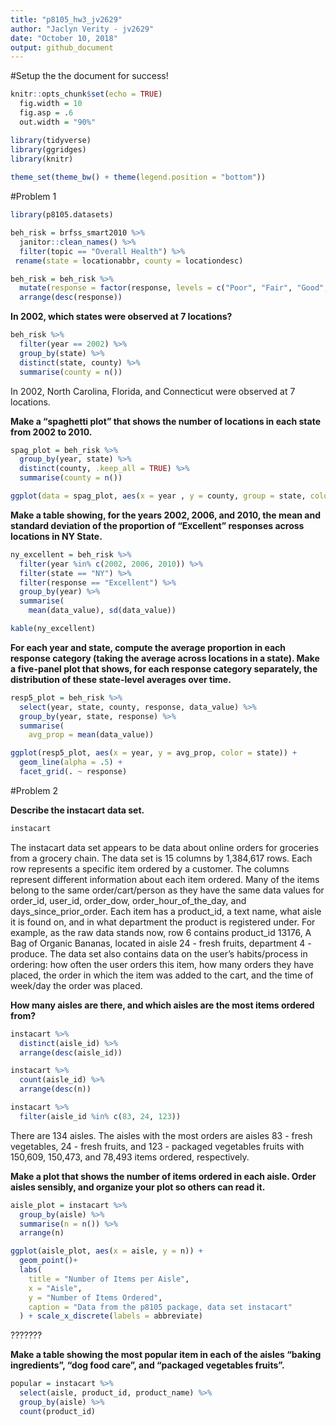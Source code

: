 ```yaml
---
title: "p8105_hw3_jv2629"
author: "Jaclyn Verity - jv2629"
date: "October 10, 2018"
output: github_document
---
```


#Setup the the document for success!
```r
knitr::opts_chunk$set(echo = TRUE)
  fig.width = 10
  fig.asp = .6
  out.width = "90%"

library(tidyverse)
library(ggridges)
library(knitr)
  
theme_set(theme_bw() + theme(legend.position = "bottom"))
```

#Problem 1
```r
library(p8105.datasets)

beh_risk = brfss_smart2010 %>% 
  janitor::clean_names() %>% 
  filter(topic == "Overall Health") %>% 
 rename(state = locationabbr, county = locationdesc)

beh_risk = beh_risk %>% 
  mutate(response = factor(response, levels = c("Poor", "Fair", "Good", "Very good", "Excellent"))) %>% 
  arrange(desc(response))
```

**In 2002, which states were observed at 7 locations?**
```r
beh_risk %>% 
  filter(year == 2002) %>%
  group_by(state) %>% 
  distinct(state, county) %>%  
  summarise(county = n())
```

In 2002, North Carolina, Florida, and Connecticut were observed at 7 locations. 


**Make a “spaghetti plot” that shows the number of locations in each state from 2002 to 2010.**
```r
spag_plot = beh_risk %>% 
  group_by(year, state) %>% 
  distinct(county, .keep_all = TRUE) %>%  
  summarise(county = n()) 

ggplot(data = spag_plot, aes(x = year , y = county, group = state, color = state)) + geom_line()

```


**Make a table showing, for the years 2002, 2006, and 2010, the mean and standard deviation of the proportion of “Excellent” responses across locations in NY State.**
```r
ny_excellent = beh_risk %>% 
  filter(year %in% c(2002, 2006, 2010)) %>%
  filter(state == "NY") %>% 
  filter(response == "Excellent") %>% 
  group_by(year) %>% 
  summarise(
    mean(data_value), sd(data_value))

kable(ny_excellent)
```

**For each year and state, compute the average proportion in each response category (taking the average across locations in a state). Make a five-panel plot that shows, for each response category separately, the distribution of these state-level averages over time.**
```r
resp5_plot = beh_risk %>% 
  select(year, state, county, response, data_value) %>% 
  group_by(year, state, response) %>% 
  summarise(
    avg_prop = mean(data_value)) 

ggplot(resp5_plot, aes(x = year, y = avg_prop, color = state)) + 
  geom_line(alpha = .5) +
  facet_grid(. ~ response)
```

#Problem 2

**Describe the instacart data set.**
```r
instacart
```

The instacart data set appears to be data about online orders for groceries from a grocery chain. The data set is 15 columns by 1,384,617 rows. Each row represents a specific item ordered by a customer. The columns represent different information about each item ordered. Many of the items belong to the same order/cart/person as they have the same data values for order_id, user_id, order_dow, order_hour_of_the_day, and days_since_prior_order. Each item has a product_id, a text name, what aisle it is found on, and in what department the product is registered under. For example, as the raw data stands now, row 6 contains product_id 13176, A Bag of Organic Bananas, located in aisle 24 - fresh fruits, department 4 - produce. The data set also contains data on the user's habits/process in ordering: how often the user orders this item, how many orders they have placed, the order in which the item was added to the cart, and the time of week/day the order was placed. 

**How many aisles are there, and which aisles are the most items ordered from?**
```r
instacart %>% 
  distinct(aisle_id) %>% 
  arrange(desc(aisle_id))

instacart %>% 
  count(aisle_id) %>% 
  arrange(desc(n))

instacart %>% 
  filter(aisle_id %in% c(83, 24, 123))
```

There are 134 aisles. The aisles with the most orders are aisles 83 - fresh vegetables, 24 - fresh fruits, and 123 - packaged vegetables fruits with 150,609, 150,473, and 78,493 items ordered, respectively. 

**Make a plot that shows the number of items ordered in each aisle. Order aisles sensibly, and organize your plot so others can read it.**
```r
aisle_plot = instacart %>%
  group_by(aisle) %>% 
  summarise(n = n()) %>% 
  arrange(n)

ggplot(aisle_plot, aes(x = aisle, y = n)) + 
  geom_point()+
  labs(
    title = "Number of Items per Aisle",
    x = "Aisle",
    y = "Number of Items Ordered",
    caption = "Data from the p8105 package, data set instacart"
  ) + scale_x_discrete(labels = abbreviate)
```
???????

**Make a table showing the most popular item in each of the aisles “baking ingredients”, “dog food care”, and “packaged vegetables fruits”.**
```r
popular = instacart %>% 
  select(aisle, product_id, product_name) %>% 
  group_by(aisle) %>% 
  count(product_id)
```

